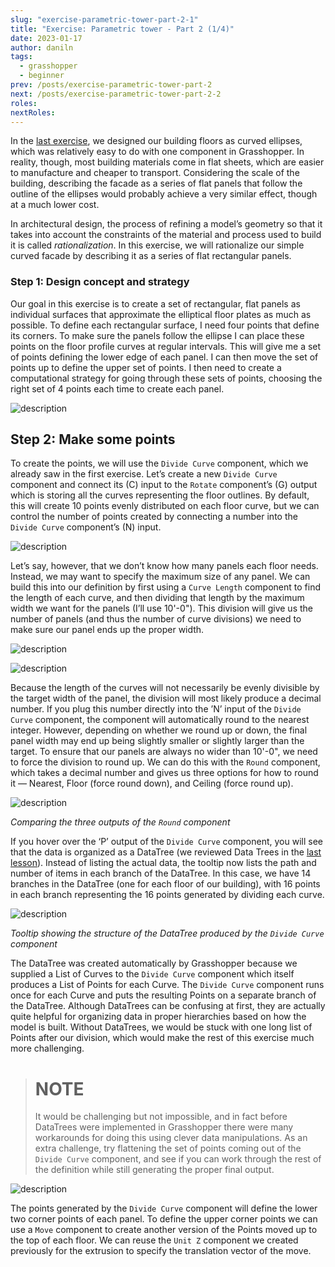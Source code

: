 ```yaml
---
slug: "exercise-parametric-tower-part-2-1"
title: "Exercise: Parametric tower - Part 2 (1/4)"
date: 2023-01-17
author: daniln
tags:
  - grasshopper
  - beginner
prev: /posts/exercise-parametric-tower-part-2
next: /posts/exercise-parametric-tower-part-2-2
roles:
nextRoles:
---
```


In the [last exercise](https://medium.com/intro-to-grasshopper/exercise-parametric-tower-part-1-bdbad26bc6ca), we designed our building floors as curved ellipses, which was relatively easy to do with one component in Grasshopper. In reality, though, most building materials come in flat sheets, which are easier to manufacture and cheaper to transport. Considering the scale of the building, describing the facade as a series of flat panels that follow the outline of the ellipses would probably achieve a very similar effect, though at a much lower cost.

In architectural design, the process of refining a model’s geometry so that it takes into account the constraints of the material and process used to build it is called _rationalization_. In this exercise, we will rationalize our simple curved facade by describing it as a series of flat rectangular panels.

### Step 1: Design concept and strategy

Our goal in this exercise is to create a set of rectangular, flat panels as individual surfaces that approximate the elliptical floor plates as much as possible. To define each rectangular surface, I need four points that define its corners. To make sure the panels follow the ellipse I can place these points on the floor profile curves at regular intervals. This will give me a set of points defining the lower edge of each panel. I can then move the set of points up to define the upper set of points. I then need to create a computational strategy for going through these sets of points, choosing the right set of 4 points each time to create each panel.

![description](/images/4-6-2.png)

## Step 2: Make some points

To create the points, we will use the `Divide Curve` component, which we already saw in the first exercise. Let’s create a new `Divide Curve` component and connect its (C) input to the `Rotate` component’s (G) output which is storing all the curves representing the floor outlines. By default, this will create 10 points evenly distributed on each floor curve, but we can control the number of points created by connecting a number into the `Divide Curve` component’s (N) input.

![description](/images/4-6-3.png#img-left)

Let’s say, however, that we don’t know how many panels each floor needs. Instead, we may want to specify the maximum size of any panel. We can build this into our definition by first using a `Curve Length` component to find the length of each curve, and then dividing that length by the maximum width we want for the panels (I’ll use 10'-0"). This division will give us the number of panels (and thus the number of curve divisions) we need to make sure our panel ends up the proper width.

![description](/images/4-6-4.png)

![description](/images/4-6-5.png#img-left)

Because the length of the curves will not necessarily be evenly divisible by the target width of the panel, the division will most likely produce a decimal number. If you plug this number directly into the ’N’ input of the `Divide Curve` component, the component will automatically round to the nearest integer. However, depending on whether we round up or down, the final panel width may end up being slightly smaller or slightly larger than the target. To ensure that our panels are always no wider than 10'-0", we need to force the division to round up. We can do this with the `Round` component, which takes a decimal number and gives us three options for how to round it — Nearest, Floor (force round down), and Ceiling (force round up).

![description](/images/4-6-6.png)

_Comparing the three outputs of the `Round` component_

If you hover over the ‘P’ output of the `Divide Curve` component, you will see that the data is organized as a DataTree (we reviewed Data Trees in the [last lesson](https://medium.com/intro-to-grasshopper/working-with-datatrees-179be560f086)). Instead of listing the actual data, the tooltip now lists the path and number of items in each branch of the DataTree. In this case, we have 14 branches in the DataTree (one for each floor of our building), with 16 points in each branch representing the 16 points generated by dividing each curve.

![description](/images/4-6-7.png)

_Tooltip showing the structure of the DataTree produced by the `Divide Curve` component_

The DataTree was created automatically by Grasshopper because we supplied a List of Curves to the `Divide Curve` component which itself produces a List of Points for each Curve. The `Divide Curve` component runs once for each Curve and puts the resulting Points on a separate branch of the DataTree. Although DataTrees can be confusing at first, they are actually quite helpful for organizing data in proper hierarchies based on how the model is built. Without DataTrees, we would be stuck with one long list of Points after our division, which would make the rest of this exercise much more challenging.

> # NOTE
> 
> It would be challenging but not impossible, and in fact before DataTrees were implemented in Grasshopper there were many workarounds for doing this using clever data manipulations. As an extra challenge, try flattening the set of points coming out of the `Divide Curve` component, and see if you can work through the rest of the definition while still generating the proper final output.

![description](/images/4-6-8.png)

The points generated by the `Divide Curve` component will define the lower two corner points of each panel. To define the upper corner points we can use a `Move` component to create another version of the Points moved up to the top of each floor. We can reuse the `Unit Z` component we created previously for the extrusion to specify the translation vector of the move.